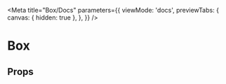 

<Meta
  title="Box/Docs"
  parameters={{
    viewMode: 'docs',
    previewTabs: {
      canvas: { hidden: true },
    },
  }}
/>

# Box

## Props

<ArgsTable of={Box} />
